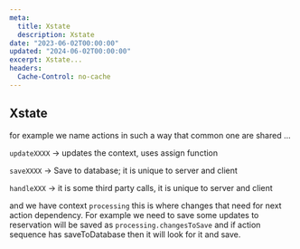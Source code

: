 ```yaml
---
meta:
  title: Xstate
  description: Xstate
date: "2023-06-02T00:00:00"
updated: "2024-06-02T00:00:00"
excerpt: Xstate...
headers:
  Cache-Control: no-cache
---
```


## Xstate

for example we name actions in such a way that common one are shared ...

`updateXXXX` -> updates the context, uses assign function

`saveXXXX` -> Save to database; it is unique to server and client

`handleXXX` -> it is some third party calls, it is unique to server and client

and we have context `processing` this is where changes that need for next action dependency.
For example we need to save some updates to reservation will be saved as `processing.changesToSave` and if action sequence has saveToDatabase then it will look for it and save.
